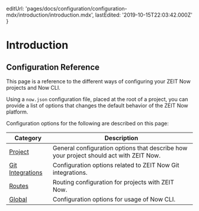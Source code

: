 
  editUrl:
    'pages/docs/configuration/configuration-mdx/introduction/introduction.mdx',
  lastEdited: '2019-10-15T22:03:42.000Z'
}

# Introduction

## Configuration Reference

This page is a reference to the different ways of configuring your ZEIT Now projects and Now CLI.

Using a `now.json` configuration file, placed at the root of a project, you can provide a list of options that changes the default behavior of the ZEIT Now platform.

Configuration options for the following are described on this page:

| Category                              | Description                                                                            |
| ------------------------------------- | -------------------------------------------------------------------------------------- |
| [Project](#project)                   | General configuration options that describe how your project should act with ZEIT Now. |
| [Git Integrations](#git-integrations) | Configuration options related to ZEIT Now Git integrations.                            |
| [Routes](#routes)                     | Routing configuration for projects with ZEIT Now.                                      |
| [Global](#global)                     | Configuration options for usage of Now CLI.                                            |
